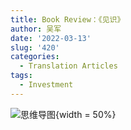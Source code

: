 ```yaml
---
title: Book Review：《见识》
author: 吴军
date: '2022-03-13'
slug: '420'
categories:
  - Translation Articles
tags:
  - Investment
---
```


![思维导图](1.jpg){width = 50%}